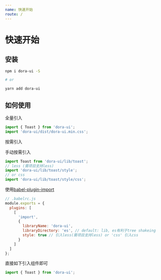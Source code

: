 ---
name: 快速开始
route: /
---
# 快速开始

## 安装

```bash
npm i dora-ui -S

# or

yarn add dora-ui

```

## 如何使用

全量引入

```js
import { Toast } from 'dora-ui';
import 'dora-ui/dist/dora-ui.min.css';
```

按需引入

手动按需引入

```js
import Toast from 'dora-ui/lib/toast';
// less (需项目支持less)
import 'dora-ui/lib/toast/style';
// or css
import 'dora-ui/lib/toast/style/css';
```

使用[babel-plugin-import](https://www.npmjs.com/package/babel-plugin-import)

```js
// .babelrc.js
module.exports = {
  plugins: [
    [
      'import',
      {
        libraryName: 'dora-ui',
        libraryDirectory: 'es', // default: lib, es有利于tree shakeing
        style: true // 引入less(需项目支持less) or 'css' 引入css
      }
    ]
  ]
};
```

直接如下引入组件即可

```js
import { Toast } from 'dora-ui';
```
